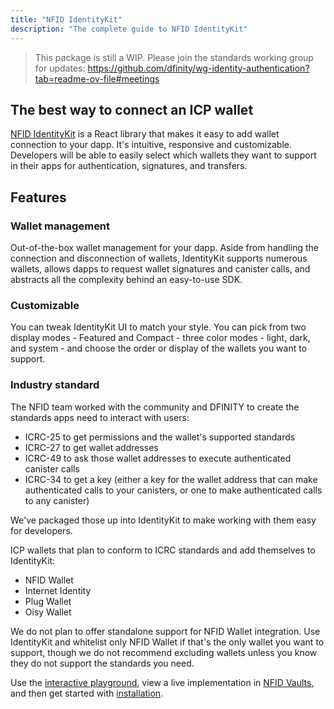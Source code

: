 ```yaml
---
title: "NFID IdentityKit"
description: "The complete guide to NFID IdentityKit"
---
```


> This package is still a WIP. Please join the standards working group for updates:
> https://github.com/dfinity/wg-identity-authentication?tab=readme-ov-file#meetings

## The best way to connect an ICP wallet

[NFID IdentityKit](https://identitykit.xyz) is a React library that makes it easy to add wallet
connection to your dapp. It's intuitive, responsive and customizable. Developers will be able to
easily select which wallets they want to support in their apps for authentication, signatures, and
transfers.

## Features

### Wallet management

Out-of-the-box wallet management for your dapp. Aside from handling the connection and disconnection
of wallets, IdentityKit supports numerous wallets, allows dapps to request wallet signatures and
canister calls, and abstracts all the complexity behind an easy-to-use SDK.

### Customizable

You can tweak IdentityKit UI to match your style. You can pick from two display modes - Featured and
Compact - three color modes - light, dark, and system - and choose the order or display of the
wallets you want to support.

### Industry standard

The NFID team worked with the community and DFINITY to create the standards apps need to interact
with users:

- ICRC-25 to get permissions and the wallet's supported standards
- ICRC-27 to get wallet addresses
- ICRC-49 to ask those wallet addresses to execute authenticated canister calls
- ICRC-34 to get a key (either a key for the wallet address that can make authenticated calls to
  your canisters, or one to make authenticated calls to any canister)

We've packaged those up into IdentityKit to make working with them easy for developers.

ICP wallets that plan to conform to ICRC standards and add themselves to IdentityKit:

- NFID Wallet
- Internet Identity
- Plug Wallet
- Oisy Wallet

We do not plan to offer standalone support for NFID Wallet integration. Use IdentityKit and
whitelist only NFID Wallet if that's the only wallet you want to support, though we do not recommend
excluding wallets unless you know they do not support the standards you need.

Use the [interactive playground](https://playground.nfid.one), view a live implementation in
[NFID Vaults](https://nfidvaults.com), and then get started with
[installation](/getting-started/installation).
